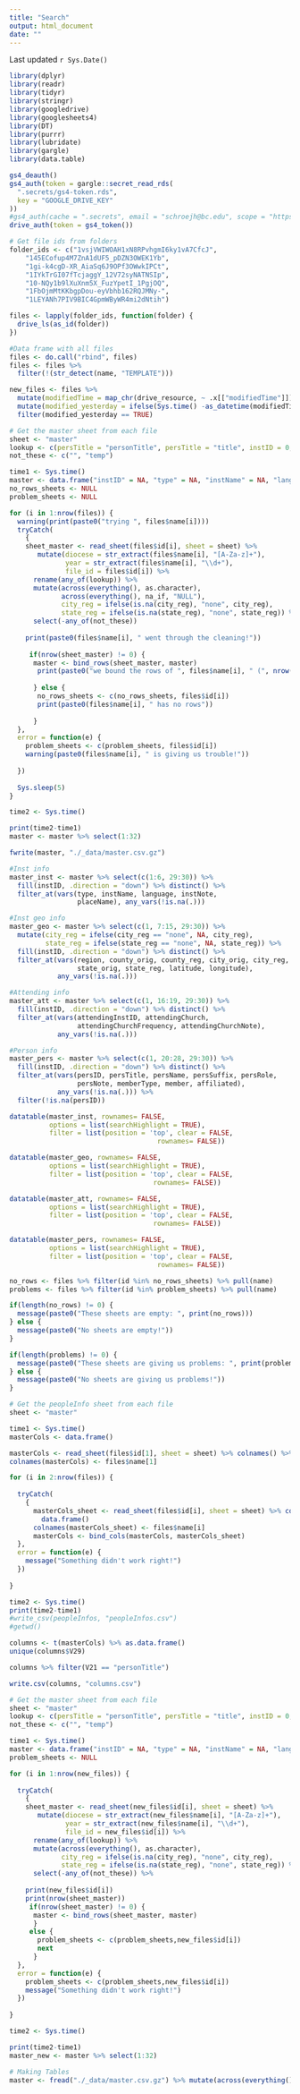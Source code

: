 ```yaml
---
title: "Search"
output: html_document
date: ""
---
```


<style type="text/css" rel="stylesheet">
  h1 {
      display: none;
    }
</style>


Last updated `r Sys.Date()`

```r
library(dplyr)
library(readr)
library(tidyr)
library(stringr)
library(googledrive)
library(googlesheets4)
library(DT)
library(purrr)
library(lubridate)
library(gargle)
library(data.table)

gs4_deauth()
gs4_auth(token = gargle::secret_read_rds(
  ".secrets/gs4-token.rds",
  key = "GOOGLE_DRIVE_KEY"
))
#gs4_auth(cache = ".secrets", email = "schroejh@bc.edu", scope = "https://www.googleapis.com/auth/drive")
drive_auth(token = gs4_token())

```

```r
# Get file ids from folders
folder_ids <- c("1vsjVWIWOAH1xN8RPvhgmI6ky1vA7CfcJ",
    "145ECofup4M7ZnA1dUF5_pDZN3OWEK1Yb",
    "1gi-k4cgD-XR_AiaSq6J9OPf3OWwkIPCt",
    "1IYkTrGI07fTcjaggY_12V72syNATNSIp",
    "10-NQy1b9lXuXnm5X_FuzYpetI_1PgjOQ",
    "1FbOjmMtKKbgpDou-eyVbhb162RQJMNy-",
    "1LEYANh7PIV9BIC4GpmWByWR4mi2dNtih")

files <- lapply(folder_ids, function(folder) {
  drive_ls(as_id(folder))
})

#Data frame with all files
files <- do.call("rbind", files)
files <- files %>% 
  filter(!(str_detect(name, "TEMPLATE")))

new_files <- files %>% 
  mutate(modifiedTime = map_chr(drive_resource, ~ .x[["modifiedTime"]])) %>%
  mutate(modified_yesterday = ifelse(Sys.time() -as_datetime(modifiedTime) <= 24, TRUE, FALSE)) %>% 
  filter(modified_yesterday == TRUE)
```

```r
# Get the master sheet from each file
sheet <- "master"
lookup <- c(persTitle = "personTitle", persTitle = "title", instID = 0, instID = "ros", attendingInstID = "attendingIstD", attendingInstID = "attendingChurchID", attendingInstID = "AttendingChurchID")
not_these <- c("", "temp")

time1 <- Sys.time()
master <- data.frame("instID" = NA, "type" = NA, "instName" = NA, "language" = NA, "instNote" = NA, "placeName" = NA, "region" = NA, "county_orig" = NA, "county_reg"   = NA, "city_orig" = NA, "city_reg" = NA, "state_orig" = NA, "state_reg" = NA, "latitude" = NA, "longitude" = NA, "attendingInstID" = NA, "attendingChurch" = NA, "attendingChurchFrequency" = NA, "attendingChurchNote" = NA, "persID" = NA, "persTitle" = NA, "persName" = NA, "persSuffix" = NA, "persRole" = NA, "persNote"      = NA, "memberType" = NA, "member" = NA, "affiliated" = NA, "diocese" = NA, "year" = NA)
no_rows_sheets <- NULL
problem_sheets <- NULL

for (i in 1:nrow(files)) {
  warning(print(paste0("trying ", files$name[i])))
  tryCatch(
    {
    sheet_master <- read_sheet(files$id[i], sheet = sheet) %>%
       mutate(diocese = str_extract(files$name[i], "[A-Za-z]+"),
              year = str_extract(files$name[i], "\\d+"),
              file_id = files$id[i]) %>%
      rename(any_of(lookup)) %>%
      mutate(across(everything(), as.character), 
             across(everything(), na_if, "NULL"),
             city_reg = ifelse(is.na(city_reg), "none", city_reg), 
             state_reg = ifelse(is.na(state_reg), "none", state_reg)) %>%
      select(-any_of(not_these))
    
    print(paste0(files$name[i], " went through the cleaning!"))
    
     if(nrow(sheet_master) != 0) {
      master <- bind_rows(sheet_master, master)
       print(paste0("we bound the rows of ", files$name[i], " (", nrow(sheet_master), " rows)"))
       
      } else {
       no_rows_sheets <- c(no_rows_sheets, files$id[i])
       print(paste0(files$name[i], " has no rows"))
  
      }
  },
  error = function(e) {
    problem_sheets <- c(problem_sheets, files$id[i])
    warning(paste0(files$name[i], " is giving us trouble!"))
    
  })
  
  Sys.sleep(5)
}

time2 <- Sys.time()

print(time2-time1)
master <- master %>% select(1:32)
```

```r
fwrite(master, "./_data/master.csv.gz")

#Inst info
master_inst <- master %>% select(c(1:6, 29:30)) %>%
  fill(instID, .direction = "down") %>% distinct() %>%
  filter_at(vars(type, instName, language, instNote,
                 placeName), any_vars(!is.na(.)))

#Inst geo info
master_geo <- master %>% select(c(1, 7:15, 29:30)) %>% 
  mutate(city_reg = ifelse(city_reg == "none", NA, city_reg),
         state_reg = ifelse(state_reg == "none", NA, state_reg)) %>%
  fill(instID, .direction = "down") %>% distinct() %>%
  filter_at(vars(region, county_orig, county_reg, city_orig, city_reg,
                 state_orig, state_reg, latitude, longitude),
            any_vars(!is.na(.)))

#Attending info
master_att <- master %>% select(c(1, 16:19, 29:30)) %>%
  fill(instID, .direction = "down") %>% distinct() %>%
  filter_at(vars(attendingInstID, attendingChurch,
                 attendingChurchFrequency, attendingChurchNote),
            any_vars(!is.na(.)))

#Person info
master_pers <- master %>% select(c(1, 20:28, 29:30)) %>% 
  fill(instID, .direction = "down") %>% distinct() %>%
  filter_at(vars(persID, persTitle, persName, persSuffix, persRole,
                 persNote, memberType, member, affiliated),
            any_vars(!is.na(.))) %>%
  filter(!is.na(persID))
```

# Institution Information

```r
datatable(master_inst, rownames= FALSE,
          options = list(searchHighlight = TRUE),
          filter = list(position = 'top', clear = FALSE,
                                     rownames= FALSE))
```

# Institution Geographic Information


```r
datatable(master_geo, rownames= FALSE,
          options = list(searchHighlight = TRUE),
          filter = list(position = 'top', clear = FALSE,
                                    rownames= FALSE))
```

# Institution Attending Information

```r
datatable(master_att, rownames= FALSE,
          options = list(searchHighlight = TRUE),
          filter = list(position = 'top', clear = FALSE,
                                    rownames= FALSE))
```

# Institution Person Information

```r
datatable(master_pers, rownames= FALSE,
          options = list(searchHighlight = TRUE),
          filter = list(position = 'top', clear = FALSE,
                                     rownames= FALSE))
```

# FYI
```r
no_rows <- files %>% filter(id %in% no_rows_sheets) %>% pull(name)
problems <- files %>% filter(id %in% problem_sheets) %>% pull(name)

if(length(no_rows) != 0) {
  message(paste0("These sheets are empty: ", print(no_rows)))
} else {
  message(paste0("No sheets are empty!"))
}

if(length(problems) != 0) {
  message(paste0("These sheets are giving us problems: ", print(problems))) 
} else {
  message(paste0("No sheets are giving us problems!"))
}

```

```r
# Get the peopleInfo sheet from each file
sheet <- "master"

time1 <- Sys.time()
masterCols <- data.frame()

masterCols <- read_sheet(files$id[1], sheet = sheet) %>% colnames() %>% data.frame()
colnames(masterCols) <- files$name[1]

for (i in 2:nrow(files)) {
   
  tryCatch(
    {
      masterCols_sheet <- read_sheet(files$id[i], sheet = sheet) %>% colnames() %>%
        data.frame()
      colnames(masterCols_sheet) <- files$name[i]
      masterCols <- bind_cols(masterCols, masterCols_sheet)
  },
  error = function(e) {
    message("Something didn't work right!")
  })
  
}

time2 <- Sys.time()
print(time2-time1)
#write_csv(peopleInfos, "peopleInfos.csv")
#getwd()

columns <- t(masterCols) %>% as.data.frame()
unique(columns$V29)

columns %>% filter(V21 == "personTitle")

write.csv(columns, "columns.csv")


```

```r
# Get the master sheet from each file
sheet <- "master"
lookup <- c(persTitle = "personTitle", persTitle = "title", instID = 0, instID = "ros", attendingInstID = "attendingIstD", attendingInstID = "attendingChurchID", attendingInstID = "AttendingChurchID")
not_these <- c("", "temp")

time1 <- Sys.time()
master <- data.frame("instID" = NA, "type" = NA, "instName" = NA, "language" = NA, "instNote" = NA, "placeName" = NA, "region" = NA, "county_orig" = NA, "county_reg"   = NA, "city_orig" = NA, "city_reg" = NA, "state_orig" = NA, "state_reg" = NA, "latitude" = NA, "longitude" = NA, "attendingInstID" = NA, "attendingChurch" = NA, "attendingChurchFrequency" = NA, "attendingChurchNote" = NA, "persID" = NA, "persTitle" = NA, "persName" = NA, "persSuffix" = NA, "persRole" = NA, "persNote"      = NA, "memberType" = NA, "member" = NA, "affiliated" = NA, "diocese" = NA, "year" = NA)
problem_sheets <- NULL

for (i in 1:nrow(new_files)) {
   
  tryCatch(
    {
    sheet_master <- read_sheet(new_files$id[i], sheet = sheet) %>%
       mutate(diocese = str_extract(new_files$name[i], "[A-Za-z]+"),
              year = str_extract(new_files$name[i], "\\d+"),
              file_id = new_files$id[i]) %>%
      rename(any_of(lookup)) %>%
      mutate(across(everything(), as.character),
             city_reg = ifelse(is.na(city_reg), "none", city_reg), 
             state_reg = ifelse(is.na(state_reg), "none", state_reg)) %>%
      select(-any_of(not_these)) %>%
      
    print(new_files$id[i])
    print(nrow(sheet_master))
     if(nrow(sheet_master) != 0) {
      master <- bind_rows(sheet_master, master)
      }
     else {
       problem_sheets <- c(problem_sheets,new_files$id[i])
       next
      }
  },
  error = function(e) {
    problem_sheets <- c(problem_sheets,new_files$id[i])
    message("Something didn't work right!")
  })
  
}

time2 <- Sys.time()

print(time2-time1)
master_new <- master %>% select(1:32)

# Making Tables
master <- fread("./_data/master.csv.gz") %>% mutate(across(everything(), as.character)) %>% filter(!(file_id %in% new_files$id)) %>% bind_rows(master_new) %>% mutate_all(list(~na_if(.,"")))
```
